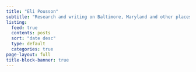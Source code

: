 ```yaml
---
title: "Eli Pousson"
subtitle: "Research and writing on Baltimore, Maryland and other places."
listing:
  feed: true
  contents: posts
  sort: "date desc"
  type: default
  categories: true
page-layout: full
title-block-banner: true
---
```

